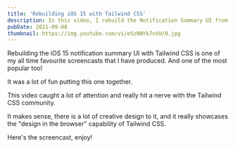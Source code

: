 ```yaml
---
title: 'Rebuilding iOS 15 with Tailwind CSS'
description: In this video, I rebuild the Notification Summary UI from iOS 15 using Tailwind CSS.
pubDate: 2021-09-08
thumbnail: https://img.youtube.com/vi/eSzNNYk7nVU/0.jpg
---
```


<IntroText>

Rebuilding the iOS 15 notification summary UI with Tailwind CSS is one of my all time favourite screencasts that I have produced. And one of the most popular too!

</IntroText>

It was a lot of fun putting this one together.

This video caught a lot of attention and really hit a nerve with the Tailwind CSS community.

It makes sense, there is a lot of creative design to it, and it really showcases the "design in the browser" capability of Tailwind CSS.

Here's the screencast, enjoy!

<YouTubeVideo id="eSzNNYk7nVU" />
